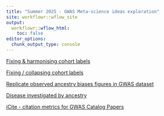 ```yaml
---
title: "Summer 2025 - GWAS Meta-science ideas exploration"
site: workflowr::wflow_site
output:
  workflowr::wflow_html:
    toc: false
editor_options:
  chunk_output_type: console
---
```



[Fixing & harmonising cohort labels](correcting_cohort_names.html)

[Fixing / collapsing cohort labels](collapse_cohorts.html)


[Replicate observed ancestry biases figures in GWAS dataset](replication_ancestry_bias.html)

[Disease investigated by ancestry](disease_inves_by_ancest.html)

[iCite - citation metrics for GWAS Catalog Papers](icite_rcr.html)

